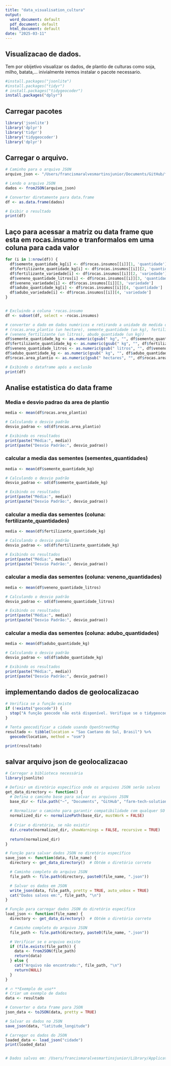 ```yaml
---
title: "data_visualisation_cultura"
output:
  word_document: default
  pdf_document: default
  html_document: default
date: "2025-03-11"
---
```


## Visualizacao de dados.

Tem por obijetivo visualizar os dados, de plantio de culturas como soja, milho, batata,... inivialmente iremos instalar o pacote necessario.

```r
#install.packages("jsonlite")
#install.packages("tidyr")
# install.packages("tidygeocoder")
install.packages("dplyr")
```
## Carregar pacotes

```r
library('jsonlite')
library('dplyr')
library('tidyr')
library('tidygeocoder')
library('dplyr')

```

## Carregar o arquivo.

```r
# Caminho para o arquivo JSON
arquivo_json <- "/Users/francismaralvesmartinsjunior/Documents/GitHub/farm-tech-solution/farm-tech-solution-r/data/test.json"

# Lendo o arquivo JSON
dados <- fromJSON(arquivo_json)
```

```r
# Converter diretamente para data.frame
df <- as.data.frame(dados)

# Exibir o resultado
print(df)


```


## Laço para acessar a matriz ou data frame que esta em rocas.insumo e tranformalos em uma coluna para cada valor 
```r

for (i in 1:nrow(df)) {
  df$semente_quantidade_kg[i] <- df$rocas.insumos[[i]][1, 'quantidade']
  df$fertilizante_quantidade_kg[i] <- df$rocas.insumos[[i]][2, 'quantidade']
  df$fertilizante_variedade[i] <- df$rocas.insumos[[i]][2, 'variedade']
  df$veneno_quantidade_litros[i] <- df$rocas.insumos[[i]][3, 'quantidade']
  df$veneno_variedade[i] <- df$rocas.insumos[[i]][3, 'variedade']
  df$adubo_quantidade_kg[i] <- df$rocas.insumos[[i]][4, 'quantidade']
  df$adubo_variedade[i] <- df$rocas.insumos[[i]][4, 'variedade']
}


# Excluindo a coluna 'rocas.insumo
df <- subset(df, select = -rocas.insumos)

# converter o dado em dados numéricos e retirando a unidade de medida da tabela
# (rocas.area_plantio (un hectare), semente_quantidade (un kg), fertilizante_quantidade (un kg))
# (veneno_fertilizante (un litros), abudo_quantidade (un kg))
df$semente_quantidade_kg <- as.numeric(gsub(" kg", "", df$semente_quantidade_kg))
df$fertilizante_quantidade_kg <- as.numeric(gsub(" kg", "", df$fertilizante_quantidade_kg))
df$veneno_quantidade_litros <- as.numeric(gsub(" litros", "", df$veneno_quantidade_litros))
df$adubo_quantidade_kg <- as.numeric(gsub(" kg", "", df$adubo_quantidade_kg))
df$rocas.area_plantio <- as.numeric(gsub(" hectares", "", df$rocas.area_plantio))

# Exibindo o dataframe após a exclusão
print(df)

```


## Analise estatistica do data frame
### Media e desvio padrao da area de plantio

```r

media <- mean(df$rocas.area_plantio)

# Calculando o desvio padrão
desvio_padrao <- sd(df$rocas.area_plantio)

# Exibindo os resultados
print(paste("Média:", media))
print(paste("Desvio Padrão:", desvio_padrao))


```


### calcular a media das sementes (sementes_quantidades)
```r

media <- mean(df$semente_quantidade_kg)

# Calculando o desvio padrão
desvio_padrao <- sd(df$semente_quantidade_kg)

# Exibindo os resultados
print(paste("Média:", media))
print(paste("Desvio Padrão:", desvio_padrao))


```

### calcular a media das sementes (coluna: fertilizante_quantidades)
```r

media <- mean(df$fertilizante_quantidade_kg)

# Calculando o desvio padrão
desvio_padrao <- sd(df$fertilizante_quantidade_kg)

# Exibindo os resultados
print(paste("Média:", media))
print(paste("Desvio Padrão:", desvio_padrao))


```


### calcular a media das sementes (coluna: veneno_quantidades)
```r

media <- mean(df$veneno_quantidade_litros)

# Calculando o desvio padrão
desvio_padrao <- sd(df$veneno_quantidade_litros)

# Exibindo os resultados
print(paste("Média:", media))
print(paste("Desvio Padrão:", desvio_padrao))


```

### calcular a media das sementes (coluna: adubo_quantidades)
```r

media <- mean(df$adubo_quantidade_kg)

# Calculando o desvio padrão
desvio_padrao <- sd(df$adubo_quantidade_kg)

# Exibindo os resultados
print(paste("Média:", media))
print(paste("Desvio Padrão:", desvio_padrao))


```

## implementando dados de geolocalizacao
```r

# Verifica se a função existe
if (!exists("geocode")) {
  stop("A função geocode não está disponível. Verifique se o tidygeocoder foi instalado corretamente.")
}

# Tenta geocodificar a cidade usando OpenStreetMap
resultado <- tibble(location = "Sao Caetano do Sul, Brasil") %>%
  geocode(location, method = "osm")

print(resultado)

```

## salvar arquivo json de geolocalizacao
```r

# Carregar a biblioteca necessária
library(jsonlite)

# Definir um diretório específico onde os arquivos JSON serão salvos
get_data_directory <- function() {
  # Defina o caminho base para salvar os arquivos JSON
  base_dir <- file.path("~", "Documents", "GitHub", "farm-tech-solution", "farm-tech-solution-R", "data")
  
  # Normalizar o caminho para garantir compatibilidade com qualquer SO
  normalized_dir <- normalizePath(base_dir, mustWork = FALSE)
  
  # Criar o diretório, se não existir
  dir.create(normalized_dir, showWarnings = FALSE, recursive = TRUE)
  
  return(normalized_dir)
}

# Função para salvar dados JSON no diretório específico
save_json <- function(data, file_name) {
  directory <- get_data_directory()  # Obtém o diretório correto

  # Caminho completo do arquivo JSON
  file_path <- file.path(directory, paste0(file_name, ".json"))

  # Salvar os dados em JSON
  write_json(data, file_path, pretty = TRUE, auto_unbox = TRUE)
  cat("Dados salvos em:", file_path, "\n")
}

# Função para carregar dados JSON do diretório específico
load_json <- function(file_name) {
  directory <- get_data_directory()  # Obtém o diretório correto

  # Caminho completo do arquivo JSON
  file_path <- file.path(directory, paste0(file_name, ".json"))

  # Verificar se o arquivo existe
  if (file.exists(file_path)) {
    data <- fromJSON(file_path)
    return(data)
  } else {
    cat("Arquivo não encontrado:", file_path, "\n")
    return(NULL)
  }
}

# 🔥 **Exemplo de uso**
# Criar um exemplo de dados
data <- resultado

# Converter o data frame para JSON
json_data <- toJSON(data, pretty = TRUE)

# Salvar os dados no JSON
save_json(data, "latitude_longitude")

# Carregar os dados do JSON
loaded_data <- load_json("cidade")
print(loaded_data)


# Dados salvos em: /Users/francismaralvesmartinsjunior/Library/Application Support/org.R-project.R/R/farm_tech_solution/config.json 

```



